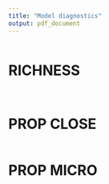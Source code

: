 ```yaml
---
title: "Model diagnostics"
output: pdf_document
---
```


```r





```

# RICHNESS 


``` r


```


```r

```


# PROP CLOSE


```r

```


# PROP MICRO


```r

```


